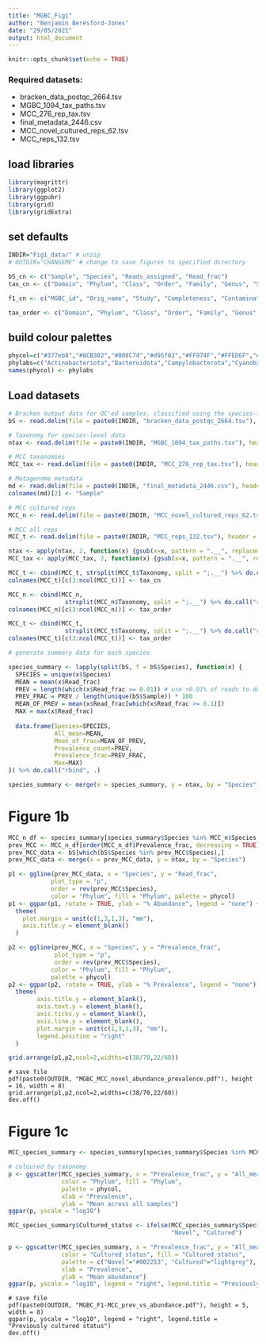 ```yaml
---
title: "MGBC_Fig1"
author: "Benjamin Beresford-Jones"
date: "29/05/2021"
output: html_document
---
```


```r
knitr::opts_chunk$set(echo = TRUE)
```

### Required datasets:
- bracken_data_postqc_2664.tsv
- MGBC_1094_tax_paths.tsv
- MCC_276_rep_tax.tsv
- final_metadata_2446.csv
- MCC_novel_cultured_reps_62.tsv
- MCC_reps_132.tsv


## load libraries
```r
library(magrittr)
library(ggplot2)
library(ggpubr)
library(grid)
library(gridExtra)
```

## set defaults
```r
INDIR="Fig1_data/" # unzip
# OUTDIR="CHANGEME" # change to save figures to specified directory

bS_cn <- c("Sample", "Species", "Reads_assigned", "Read_frac")
tax_cn <- c("Domain", "Phylum", "Class", "Order", "Family", "Genus", "Species")

f1_cn <- c("MGBC_id", "Orig_name", "Study", "Completeness", "Contamination", "Size", "N_contigs", "N50", "MCL", "QS", "CMseq", "Qual_level", "Lowest_tax_gtdb", "Lowest_tax_rank", "GTDB_taxonomy")

tax_order <- c("Domain", "Phylum", "Class", "Order", "Family", "Genus", "Species")
```

## build colour palettes
```r
phycol=c("#377eb8","#8CB302","#008C74","#d95f02","#FF974F","#FFED6F","#FDCDAC","#ffd92f","#e22426","#B3B3B3","#FBB4AE","#984ea3","#35478C","#7FC97F","#FF73C5","#BF5693")
phylabs=c("Actinobacteriota","Bacteroidota","Campylobacterota","Cyanobacteria","Deferribacterota","Desulfobacterota","Elusimicrobiota","Firmicutes","Firmicutes_A","Firmicutes_B","Firmicutes_C","Proteobacteria","Spirochaetota","Thermotogota","Verrucomicrobiota","Verrucomicrobiota_A")
names(phycol) <- phylabs
```

## Load datasets
```r
# Bracken output data for QC'ed samples, classified using the species-level MGBC_1094 genome database (n=1094)
bS <- read.delim(file = paste0(INDIR, "bracken_data_postqc_2664.tsv"), header = TRUE)

# Taxonomy for species-level data
ntax <- read.delim(file = paste0(INDIR, "MGBC_1094_tax_paths.tsv"), header = FALSE, col.names = tax_cn)

# MCC taxonomies
MCC_tax <- read.delim(file = paste0(INDIR, "MCC_276_rep_tax.tsv"), header = FALSE, col.names = c("MGBC", tax_cn))

# Metagenome metadata
md <- read.delim(file = paste0(INDIR, "final_metadata_2446.csv"), header = TRUE, sep = ",")
colnames(md)[2] <- "Sample"

# MCC cultured reps
MCC_n <- read.delim(file = paste0(INDIR, "MCC_novel_cultured_reps_62.tsv"), header = FALSE, col.names = c("MGBC_id", "Taxonomy"))

# MCC all reps
MCC_t <- read.delim(file = paste0(INDIR, "MCC_reps_132.tsv"), header = FALSE, col.names = c("MGBC_id", "Taxonomy"))
```


```r
ntax <- apply(ntax, 2, function(x) {gsub(x=x, pattern = ".__", replacement = "")} ) %>% as.data.frame
MCC_tax <- apply(MCC_tax, 2, function(x) {gsub(x=x, pattern = ".__", replacement = "")} ) %>% as.data.frame
```

```r
MCC_t <- cbind(MCC_t, strsplit(MCC_t$Taxonomy, split = ";.__") %>% do.call("rbind", .))
colnames(MCC_t)[c(3:ncol(MCC_t))] <- tax_cn
```

```r
MCC_n <- cbind(MCC_n, 
                strsplit(MCC_n$Taxonomy, split = ";.__") %>% do.call("rbind", .))
colnames(MCC_n)[c(3:ncol(MCC_n))] <- tax_order

MCC_t <- cbind(MCC_t, 
                strsplit(MCC_t$Taxonomy, split = ";.__") %>% do.call("rbind", .))
colnames(MCC_t)[c(3:ncol(MCC_t))] <- tax_order
```


```r
# generate summary data for each species

species_summary <- lapply(split(bS, f = bS$Species), function(x) {
  SPECIES = unique(x$Species)
  MEAN = mean(x$Read_frac)
  PREV = length(which(x$Read_frac >= 0.01)) # use >0.01% of reads to define prevalence # checked using 0.1 -> max prev ~70%
  PREV_FRAC = PREV / length(unique(bS$Sample)) * 100
  MEAN_OF_PREV = mean(x$Read_frac[which(x$Read_frac >= 0.1)])
  MAX = max(x$Read_frac)
  
  data.frame(Species=SPECIES,
             All_mean=MEAN,
             Mean_of_frac=MEAN_OF_PREV,
             Prevalence_count=PREV,
             Prevalence_frac=PREV_FRAC,
             Max=MAX)
}) %>% do.call("rbind", .)

species_summary <- merge(x = species_summary, y = ntax, by = "Species")
```


# Figure 1b
```r
MCC_n_df <- species_summary[species_summary$Species %in% MCC_n$Species,]
prev_MCC <- MCC_n_df[order(MCC_n_df$Prevalence_frac, decreasing = TRUE),]
prev_MCC_data <- bS[which(bS$Species %in% prev_MCC$Species),]
prev_MCC_data <- merge(x = prev_MCC_data, y = ntax, by = "Species")

p1 <- ggline(prev_MCC_data, x = "Species", y = "Read_frac",
            plot_type = "p", 
            order = rev(prev_MCC$Species), 
            color = "Phylum", fill = "Phylum", palette = phycol)
p1 <- ggpar(p1, rotate = TRUE, ylab = "% Abundance", legend = "none") +
  theme(
    plot.margin = unit(c(1,3,1,3), "mm"),
    axis.title.y = element_blank()
  )

p2 <- ggline(prev_MCC, x = "Species", y = "Prevalence_frac",
             plot_type = "p",
             order = rev(prev_MCC$Species),
            color = "Phylum", fill = "Phylum", 
            palette = phycol)
p2 <- ggpar(p2, rotate = TRUE, ylab = "% Prevalence", legend = "none") +
  theme(
        axis.title.y = element_blank(), 
        axis.text.y = element_blank(), 
        axis.ticks.y = element_blank(),
        axis.line.y = element_blank(),
        plot.margin = unit(c(1,3,1,3), "mm"),
        legend.position = "right"
  ) 

grid.arrange(p1,p2,ncol=2,widths=c(38/70,22/60))
```

```{#r}
# save file
pdf(paste0(OUTDIR, "MGBC_MCC_novel_abundance_prevalence.pdf"), height = 16, width = 8)
grid.arrange(p1,p2,ncol=2,widths=c(38/70,22/60))
dev.off()
```


# Figure 1c

```r
MCC_species_summary <- species_summary[species_summary$Species %in% MCC_tax$Species,]

# coloured by taxonomy
p <- ggscatter(MCC_species_summary, x = "Prevalence_frac", y = "All_mean", 
               color = "Phylum", fill = "Phylum",
               palette = phycol, 
               xlab = "Prevalence", 
               ylab = "Mean across all samples")
ggpar(p, yscale = "log10")
```

```r
MCC_species_summary$Cultured_status <- ifelse(MCC_species_summary$Species %in% MCC_t$Species[MCC_t$MGBC_id %in% MCC_n$MGBC_id], 
                                              "Novel", "Cultured")

p <- ggscatter(MCC_species_summary, x = "Prevalence_frac", y = "All_mean", 
               color = "Cultured_status", fill = "Cultured_status", 
               palette = c("Novel"="#002253", "Cultured"="lightgrey"), 
               xlab = "Prevalence", 
               ylab = "Mean abundance")
ggpar(p, yscale = "log10", legend = "right", legend.title = "Previously cultured status")
```

```{#r}
# save file
pdf(paste0(OUTDIR, "MGBC_F1-MCC_prev_vs_abundance.pdf"), height = 5, width = 8)
ggpar(p, yscale = "log10", legend = "right", legend.title = "Previously cultured status")
dev.off()
```











